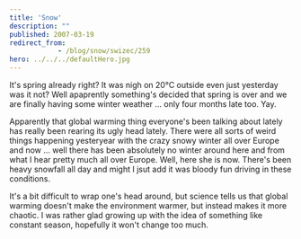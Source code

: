 ```yaml
---
title: 'Snow'
description: ""
published: 2007-03-19
redirect_from: 
            - /blog/snow/swizec/259
hero: ../../../defaultHero.jpg
---
```


It's spring already right? It was nigh on 20°C outside even just yesterday was it not? Well apaprently something's decided that spring is over and we are finally having some winter weather ... only four months late too. Yay.

Apparently that global warming thing everyone's been talking about lately has really been rearing its ugly head lately. There were all sorts of weird things happening yesteryear with the crazy snowy winter all over Europe and now ... well there has been absolutely no winter around here and from what I hear pretty much all over Europe. Well, here she is now. There's been heavy snowfall all day and might I jsut add it was bloody fun driving in these conditions.

It's a bit difficult to wrap one's head around, but science tells us that global warming doesn't make the environment warmer, but instead makes it more chaotic. I was rather glad growing up with the idea of something like constant season, hopefully it won't change too much.

